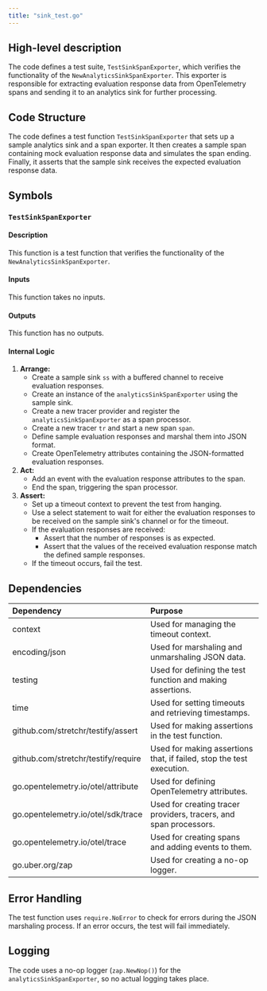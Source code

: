 ```yaml
---
title: "sink_test.go"
---
```


## High-level description
The code defines a test suite, `TestSinkSpanExporter`, which verifies the functionality of the `NewAnalyticsSinkSpanExporter`. This exporter is responsible for extracting evaluation response data from OpenTelemetry spans and sending it to an analytics sink for further processing.

## Code Structure
The code defines a test function `TestSinkSpanExporter` that sets up a sample analytics sink and a span exporter. It then creates a sample span containing mock evaluation response data and simulates the span ending. Finally, it asserts that the sample sink receives the expected evaluation response data.

## Symbols
### `TestSinkSpanExporter`
#### Description
This function is a test function that verifies the functionality of the `NewAnalyticsSinkSpanExporter`.

#### Inputs
This function takes no inputs.

#### Outputs
This function has no outputs.

#### Internal Logic
1. **Arrange:**
    - Create a sample sink `ss` with a buffered channel to receive evaluation responses.
    - Create an instance of the `analyticsSinkSpanExporter` using the sample sink.
    - Create a new tracer provider and register the `analyticsSinkSpanExporter` as a span processor.
    - Create a new tracer `tr` and start a new span `span`.
    - Define sample evaluation responses and marshal them into JSON format.
    - Create OpenTelemetry attributes containing the JSON-formatted evaluation responses.
2. **Act:**
    - Add an event with the evaluation response attributes to the span.
    - End the span, triggering the span processor.
3. **Assert:**
    - Set up a timeout context to prevent the test from hanging.
    - Use a select statement to wait for either the evaluation responses to be received on the sample sink's channel or for the timeout.
    - If the evaluation responses are received:
        - Assert that the number of responses is as expected.
        - Assert that the values of the received evaluation response match the defined sample responses.
    - If the timeout occurs, fail the test.

## Dependencies
| Dependency | Purpose |
|:-----------|:--------|
| context | Used for managing the timeout context. |
| encoding/json | Used for marshaling and unmarshaling JSON data. |
| testing | Used for defining the test function and making assertions. |
| time | Used for setting timeouts and retrieving timestamps. |
| github.com/stretchr/testify/assert | Used for making assertions in the test function. |
| github.com/stretchr/testify/require | Used for making assertions that, if failed, stop the test execution. |
| go.opentelemetry.io/otel/attribute | Used for defining OpenTelemetry attributes. |
| go.opentelemetry.io/otel/sdk/trace | Used for creating tracer providers, tracers, and span processors. |
| go.opentelemetry.io/otel/trace | Used for creating spans and adding events to them. |
| go.uber.org/zap | Used for creating a no-op logger. |

## Error Handling
The test function uses `require.NoError` to check for errors during the JSON marshaling process. If an error occurs, the test will fail immediately.

## Logging
The code uses a no-op logger (`zap.NewNop()`) for the `analyticsSinkSpanExporter`, so no actual logging takes place.
